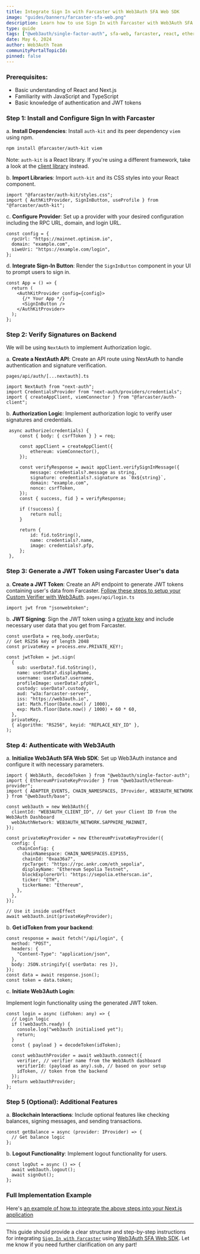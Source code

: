 ```yaml
---
title: Integrate Sign In with Farcaster with Web3Auth SFA Web SDK
image: "guides/banners/farcaster-sfa-web.png"
description: Learn how to use Sign In with Farcaster with Web3Auth SFA Web SDK
type: guide
tags: ["@web3auth/single-factor-auth", sfa-web, farcaster, react, ethereum, next.js]
date: May 6, 2024
author: Web3Auth Team
communityPortalTopicId:
pinned: false
---
```



<SEO
  title="Integrate Sign In with Farcaster with Web3Auth SFA Web SDK"
  description="Learn how to use Sign In with Farcaster with Web3Auth SFA Web SDK"
  image="https://web3auth.io/docs/guides/banners/farcaster-sfa-web.png"
  slug="/guides/farcaster-sfa-web"
/>

### Prerequisites:

- Basic understanding of React and Next.js
- Familiarity with JavaScript and TypeScript
- Basic knowledge of authentication and JWT tokens

### Step 1: Install and Configure Sign In with Farcaster

a. **Install Dependencies**: Install `auth-kit` and its peer dependency `viem` using npm.

```bash
npm install @farcaster/auth-kit viem
```

Note: `auth-kit` is a React library. If you're using a different framework, take a look at the
[client library](https://docs.farcaster.xyz/auth-kit/client/introduction) instead.

b. **Import Libraries**: Import `auth-kit` and its CSS styles into your React component.

```tsx
import "@farcaster/auth-kit/styles.css";
import { AuthKitProvider, SignInButton, useProfile } from "@farcaster/auth-kit";
```

c. **Configure Provider**: Set up a provider with your desired configuration including the RPC URL,
domain, and login URL.

```tsx
const config = {
  rpcUrl: "https://mainnet.optimism.io",
  domain: "example.com",
  siweUri: "https://example.com/login",
};
```

d. **Integrate Sign-In Button**: Render the `SignInButton` component in your UI to prompt users to
sign in.

```tsx
const App = () => {
  return (
    <AuthKitProvider config={config}>
      {/* Your App */}
      <SignInButton />
    </AuthKitProvider>
  );
};
```

### Step 2: Verify Signatures on Backend

We will be using `NextAuth` to implement Authorization logic.

a. **Create a NextAuth API**: Create an API route using NextAuth to handle authentication and
signature verification.

`pages/api/auth/[...nextauth].ts`

```tsx
import NextAuth from "next-auth";
import CredentialsProvider from "next-auth/providers/credentials";
import { createAppClient, viemConnector } from "@farcaster/auth-client";
```

b. **Authorization Logic**: Implement authorization logic to verify user signatures and credentials.

```tsx
 async authorize(credentials) {
     const { body: { csrfToken } } = req;

     const appClient = createAppClient({
         ethereum: viemConnector(),
     });

     const verifyResponse = await appClient.verifySignInMessage({
         message: credentials?.message as string,
         signature: credentials?.signature as `0x${string}`,
         domain: "example.com",
         nonce: csrfToken,
     });
     const { success, fid } = verifyResponse;

     if (!success) {
         return null;
     }

     return {
         id: fid.toString(),
         name: credentials?.name,
         image: credentials?.pfp,
     };
 },
```

### Step 3: Generate a JWT Token using Farcaster User's data

a. **Create a JWT Token**: Create an API endpoint to generate JWT tokens containing user's data from
Farcaster.
[Follow these steps to setup your Custom Verifier with Web3Auth](https://web3auth.io/docs/auth-provider-setup/byo-jwt-provider#set-up-custom-jwt-verifier).
`pages/api/login.ts`

```tsx
import jwt from "jsonwebtoken";
```

b. **JWT Signing**: Sign the JWT token using a
[private key](https://web3auth.io/docs/auth-provider-setup/byo-jwt-provider#using-rsa-for-jwt-signing)
and include necessary user data that you get from Farcaster.

```tsx
const userData = req.body.userData;
// Get RS256 key of length 2048
const privateKey = process.env.PRIVATE_KEY!;

const jwtToken = jwt.sign(
  {
    sub: userData?.fid.toString(),
    name: userData?.displayName,
    username: userData?.username,
    profileImage: userData?.pfpUrl,
    custody: userData?.custody,
    aud: "w3a:farcaster-server",
    iss: "https://web3auth.io",
    iat: Math.floor(Date.now() / 1000),
    exp: Math.floor(Date.now() / 1000) + 60 * 60,
  },
  privateKey,
  { algorithm: "RS256", keyid: "REPLACE_KEY_ID" },
);
```

### Step 4: Authenticate with Web3Auth

a. **Initialize Web3Auth SFA Web SDK**: Set up Web3Auth instance and configure it with necessary
parameters.

```tsx
import { Web3Auth, decodeToken } from "@web3auth/single-factor-auth";
import { EthereumPrivateKeyProvider } from "@web3auth/ethereum-provider";
import { ADAPTER_EVENTS, CHAIN_NAMESPACES, IProvider, WEB3AUTH_NETWORK } from "@web3auth/base";

const web3auth = new Web3Auth({
  clientId: "WEB3AUTH_CLIENT_ID", // Get your Client ID from the Web3Auth Dashboard
  web3AuthNetwork: WEB3AUTH_NETWORK.SAPPHIRE_MAINNET,
});

const privateKeyProvider = new EthereumPrivateKeyProvider({
  config: {
    chainConfig: {
      chainNamespace: CHAIN_NAMESPACES.EIP155,
      chainId: "0xaa36a7",
      rpcTarget: "https://rpc.ankr.com/eth_sepolia",
      displayName: "Ethereum Sepolia Testnet",
      blockExplorerUrl: "https://sepolia.etherscan.io",
      ticker: "ETH",
      tickerName: "Ethereum",
    },
  },
});

// Use it inside useEffect
await web3auth.init(privateKeyProvider);
```

b. **Get idToken from your backend**:

```tsx
const response = await fetch("/api/login", {
  method: "POST",
  headers: {
    "Content-Type": "application/json",
  },
  body: JSON.stringify({ userData: res }),
});
const data = await response.json();
const token = data.token;
```

c. **Initiate Web3Auth Login**:

Implement login functionality using the generated JWT token.

```tsx
const login = async (idToken: any) => {
  // Login logic
  if (!web3auth.ready) {
    console.log("web3auth initialised yet");
    return;
  }
  const { payload } = decodeToken(idToken);

  const web3authProvider = await web3auth.connect({
    verifier, // verifier name from the Web3Auth dashboard
    verifierId: (payload as any).sub, // based on your setup
    idToken, // token from the backend
  });
  return web3authProvider;
};
```

### Step 5 (Optional): Additional Features

a. **Blockchain Interactions**: Include optional features like checking balances, signing messages,
and sending transactions.

```tsx
const getBalance = async (provider: IProvider) => {
  // Get balance logic
};
```

b. **Logout Functionality**: Implement logout functionality for users.

```tsx
const logOut = async () => {
  await web3auth.logout();
  await signOut();
};
```

### Full Implementation Example

Here's
[an example of how to integrate the above steps into your Next.js application](https://github.com/Web3Auth/web3auth-core-kit-examples/tree/main/single-factor-auth-web/sfa-web-farcaster)

---

This guide should provide a clear structure and step-by-step instructions for integrating
[`Sign In with Farcaster`](https://docs.farcaster.xyz/auth-kit/installation) using
[Web3Auth SFA Web SDK](https://web3auth.io/docs/sdk/core-kit/sfa-web). Let me know if you need
further clarification on any part!
